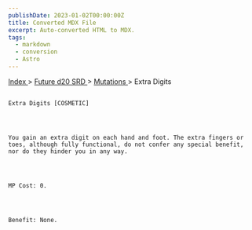 ```yaml
---
publishDate: 2023-01-02T00:00:00Z
title: Converted MDX File
excerpt: Auto-converted HTML to MDX.
tags:
  - markdown
  - conversion
  - Astro
---
```







[
      Index
     ](-index)
     >
     [
      Future d20 SRD
     ](future-d20-srd-index)
     >
     [
      Mutations
     ](future-d20-srd-mutations-index)
     > Extra Digits
    




## 
    Extra Digits [COSMETIC]
   



    You gain an extra digit on each hand and foot. The extra fingers or toes, although fully functional, do not confer any special benefit, nor do they hinder you in any way.
   



    MP Cost: 0.
   



    Benefit: None.
   






